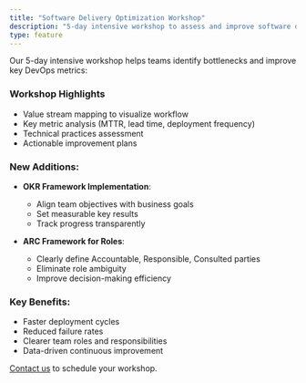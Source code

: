```yaml
---
title: "Software Delivery Optimization Workshop"
description: "5-day intensive workshop to assess and improve software delivery performance"
type: feature
---
```



Our 5-day intensive workshop helps teams identify bottlenecks and improve key DevOps metrics:

### Workshop Highlights
- Value stream mapping to visualize workflow
- Key metric analysis (MTTR, lead time, deployment frequency)
- Technical practices assessment
- Actionable improvement plans

### New Additions:
- **OKR Framework Implementation**:
  - Align team objectives with business goals
  - Set measurable key results
  - Track progress transparently

- **ARC Framework for Roles**:
  - Clearly define Accountable, Responsible, Consulted parties
  - Eliminate role ambiguity
  - Improve decision-making efficiency

### Key Benefits:
- Faster deployment cycles  
- Reduced failure rates  
- Clearer team roles and responsibilities  
- Data-driven continuous improvement  

[Contact us](/contact) to schedule your workshop.

